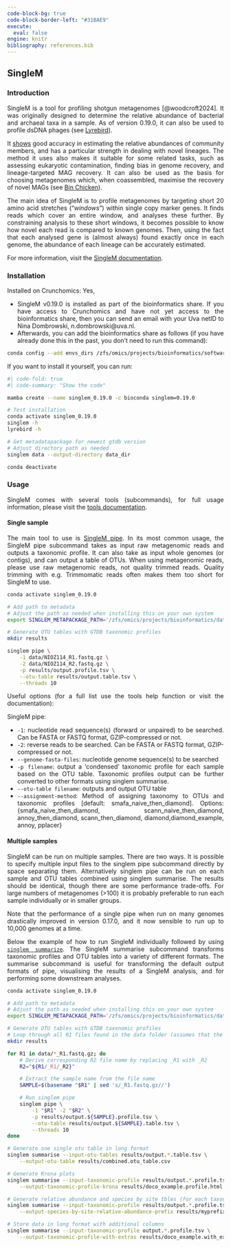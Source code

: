 ---
code-block-bg: true
code-block-border-left: "#31BAE9"
execute:
  eval: false
engine: knitr
bibliography: references.bib
---

::: {style="text-align: justify"}
## SingleM

### Introduction

SingleM is a tool for profiling shotgun metagenomes [@woodcroft2024]. It was originally designed to determine the relative abundance of bacterial and archaeal taxa in a sample. As of version 0.19.0, it can also be used to profile dsDNA phages (see [Lyrebird](https://wwood.github.io/singlem/Lyrebird)).

It [shows](https://doi.org/10.1101/2024.01.30.578060) good accuracy in estimating the relative abundances of community members, and has a particular strength in dealing with novel lineages. The method it uses also makes it suitable for some related tasks, such as assessing eukaryotic contamination, finding bias in genome recovery, and lineage-targeted MAG recovery. It can also be used as the basis for choosing metagenomes which, when coassembled, maximise the recovery of novel MAGs (see [Bin Chicken](https://aroneys.github.io/binchicken/)).

The main idea of SingleM is to profile metagenomes by targeting short 20 amino acid stretches ("*windows*") within single copy marker genes. It finds reads which cover an entire window, and analyses these further. By constraining analysis to these short windows, it becomes possible to know how novel each read is compared to known genomes. Then, using the fact that each analysed gene is (almost always) found exactly once in each genome, the abundance of each lineage can be accurately estimated.

For more information, visit the [SingleM documentation](https://wwood.github.io/singlem/).

### Installation

Installed on Crunchomics: Yes,

-   SingleM v0.19.0 is installed as part of the bioinformatics share. If you have access to Crunchomics and have not yet access to the bioinformatics share, then you can send an email with your Uva netID to Nina Dombrowski, n.dombrowski\@uva.nl.
-   Afterwards, you can add the bioinformatics share as follows (if you have already done this in the past, you don't need to run this command):

```{bash}
conda config --add envs_dirs /zfs/omics/projects/bioinformatics/software/miniconda3/envs/
```

If you want to install it yourself, you can run:

```{bash}
#| code-fold: true
#| code-summary: "Show the code"

mamba create --name singlem_0.19.0 -c bioconda singlem=0.19.0

# Test installation 
conda activate singlem_0.19.0
singlem -h
lyrebird -h

# Get metadatapackage for newest gtdb version
# Adjust directory path as needed
singlem data --output-directory data_dir

conda deactivate
```

### Usage

SingleM comes with several tools (subcommands), for full usage information, please visit the [tools documentation](https://wwood.github.io/singlem/).

#### Single sample

The main tool to use is [SingleM pipe](https://wwood.github.io/singlem/tools/pipe). In its most common usage, the SingleM pipe subcommand takes as input raw metagenomic reads and outputs a taxonomic profile.  It can also take as input whole genomes (or contigs), and can output a table of OTUs. When using metagenomic reads, please use raw metagenomic reads, not quality trimmed reads. Quality trimming with e.g. Trimmomatic reads often makes them too short for SingleM to use. 

```{bash}
conda activate singlem_0.19.0

# Add path to metadata
# Adjust the path as needed when installing this on your own system
export SINGLEM_METAPACKAGE_PATH='/zfs/omics/projects/bioinformatics/databases/singlem/S5.4.0.GTDB_r226.metapackage_20250331.smpkg.zb'

# Generate OTU tables with GTDB taxonomic profiles
mkdir results 

singlem pipe \
	-1 data/NIOZ114_R1.fastq.gz \
	-2 data/NIOZ114_R2.fastq.gz \
	-p results/output.profile.tsv \
	--otu-table results/output.table.tsv \
	--threads 10
```

Useful options (for a full list use the tools help function or visit the documentation):

SingleM pipe:


- `-1`:  nucleotide read sequence(s) (forward or unpaired) to be searched. Can be FASTA or FASTQ format, GZIP-compressed or not.
- `-2`:   reverse reads to be searched. Can be FASTA or FASTQ format, GZIP-compressed or not.
- `--genome-fasta-files`: nucleotide genome sequence(s) to be searched
- `-p filename`: output a 'condensed' taxonomic profile for each sample based on the OTU table. Taxonomic profiles output can be further converted to other formats using singlem summarise.
- `--otu-table filename`:  outputs and output OTU table
- `--assignment-method`: Method of assigning taxonomy to OTUs and taxonomic profiles [default: smafa_naive_then_diamond]. Options: {smafa_naive_then_diamond, scann_naive_then_diamond, annoy_then_diamond, scann_then_diamond, diamond,diamond_example, annoy, pplacer}


#### Multiple samples

SingleM can be run on multiple samples. There are two ways. It is possible to specify multiple input files to the singlem pipe subcommand directly by space separating them. Alternatively singlem pipe can be run on each sample and OTU tables combined using singlem summarise. The results should be identical, though there are some performance trade-offs. For large numbers of metagenomes (>100) it is probably preferable to run each sample individually or in smaller groups.

Note that the performance of a single pipe when run on many genomes drastically improved in version 0.17.0, and it now sensible to run up to 10,000 genomes at a time.

Below the example of how to run SingleM individually followed by using [`singlem summarize`](https://wwood.github.io/singlem/tools/summarise). The SingleM summarise subcommand transforms taxonomic profiles and OTU tables into a variety of different formats. The summarise subcommand is useful for transforming the default output formats of pipe, visualising the results of a SingleM analysis, and for performing some downstream analyses.

```{bash}
conda activate singlem_0.19.0

# Add path to metadata
# Adjust the path as needed when installing this on your own system
export SINGLEM_METAPACKAGE_PATH='/zfs/omics/projects/bioinformatics/databases/singlem/S5.4.0.GTDB_r226.metapackage_20250331.smpkg.zb'

# Generate OTU tables with GTDB taxonomic profiles
# Loop through all R1 files found in the data folder (assumes that the sample name is part of the file name)
mkdir results 

for R1 in data/*_R1.fastq.gz; do
    # Derive corresponding R2 file name by replacing _R1 with _R2
    R2="${R1/_R1/_R2}"

    # Extract the sample name from the file name
    SAMPLE=$(basename "$R1" | sed 's/_R1.fastq.gz//')

    # Run singlem pipe
    singlem pipe \
        -1 "$R1" -2 "$R2" \
        -p results/output.${SAMPLE}.profile.tsv \
        --otu-table results/output.${SAMPLE}.table.tsv \
        --threads 10 
done

# Generate one single otu table in long format
singlem summarise --input-otu-tables results/output.*.table.tsv \
    --output-otu-table results/combined.otu_table.csv

# Generate Krona plots 
singlem summarise --input-taxonomic-profile results/output.*.profile.tsv \
    --output-taxonomic-profile-krona results/doco_example.profile.html

# Generate relative abundance and species by site tbles (for each taxonomic level)
singlem summarise --input-taxonomic-profile results/output.*.profile.tsv \
    --output-species-by-site-relative-abundance-prefix results/myprefix

# Store data in long format with additional columns 
singlem summarise --input-taxonomic-profile output.*.profile.tsv \
    --output-taxonomic-profile-with-extras results/doco_example.with_extras.tsv
```



:::